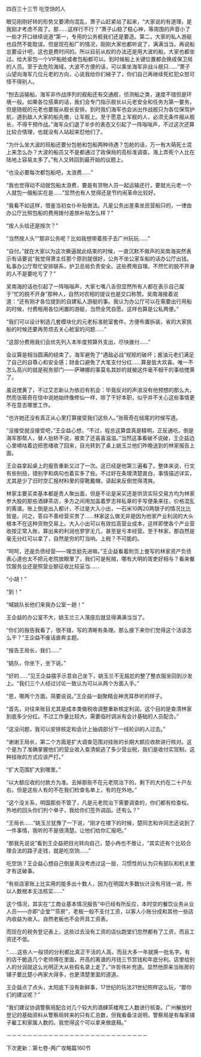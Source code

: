 

四百三十三节 吃空饷的人

眼见刚刚好转的形势又要滑向混乱，萧子山赶紧站了起来，“大家说的有道理，是我刚才考虑不周了。那……这样行不行？”萧子山稳了稳心神，等周围的声音小了一些才开口继续说道“第一，专用的公务舰我们还是要造。第二，大家的私人游艇也自然不能耽误。但是现在船厂的情况，刚刚大家也都听说了，满满当当，再说船总要设计吧，这也是费时间的。所以目前从权的办法还是用大波的船，大家也都坐过。给大家包一个VIP船舱或者包船都可以。到时候船上关键位置都会换成保卫局的人员。至于去危险海域，大波不方便的话，可以乘坐海军非战斗舰只……”萧子山望向海军几位元老的方向，心说我给你们梯子了，你们自己再继续死杠犯众怒可怪不得别人。

“刨去运输船，海军非作战序列的舰船还有交通舰，侦测船之类，速度不错但是环境一般。如果各位搭乘的话，我们会专门指示舰长以元老安全和任务为第一要务，但是随舰的元老也要服从舰长安排。到时我们海军也会派出作战舰只为各位保驾护航，遇到敌人大家的船先撤，让军舰上。至于愿意上军舰的人，必须无条件服从舰长，不得干预作战。”海军众们退了半步的表态又引起了一阵嗡嗡声，不过这次还算比较合情理，也就没有人站起来怼他们了。

“为什么坐大波的班船还要分包舱和包船两种待遇？包舱的话，万一有大萌死士混上来怎么办？大波的船员又不是都通过了政保局的高标准调查。海上弄死个人比在陆地上容易太多了。”有人又转回到最开始的议题上。

“也没必要每次都包船吧，太浪费……”

“我也觉得动不动就包船太浪费，要是有货物人员一起运输还行，要就光元老一个人就包一艘船实在是……”显然也有人觉得还是节约闹革命比较好。

“我看不如这样，借鉴当初女仆补贴做法。凡是公务出差乘坐民营船只的，一律由办公厅比照包船的费用拨付差旅补贴怎么样？”

“按人头给还是按次？”

“当然按人头”“那非公务呢？比如我想带着孩子去广州玩玩……”

“自付。”就在大家以为这次撕逼就此结束的时候，一直沉默不做声的吴南海突然表示有话要说“我觉得萧主任那个原则就很好，公务不坐公家车船的话办公厅出钱。私事办公厅帮忙安排联系，护卫总局负责安全。这些费用自理。不然忙的脱不开身的人不是要吃亏了？”

吴南海的话也引起了一阵嗡嗡声，大家七嘴八舌但显然所有人都在表示自己属于“忙的脱不开身”那种人，自然对农相的提议也是交口称赞。吴南海接着说道：“还有刚才各位提到的自建私人游艇的事。我认为办公厅可以在需要出行用船的时候，付费租用各位闲置的游艇，当然全凭自愿。这样也算是公私两便。”

“我们可以设计制造几套模块化的元老标准舱室套件，方便布置拆装，省的大家挑船的时候还要再劳烦去关心舱室的问题……”

“这部分费用我们会优先列入本年度预算外支出，尽快拨付……”

会议算是相当圆满的结束了。海军避免了“遇敌必战”规矩的破坏；酱油元老们满足了自己的自尊心和安全感；财金口避免了大笔支付分红……算是皆大欢喜。唯一不怎么高兴的就是税务部门――萨琳娜的事莫名其妙的就被这件毫不相干的事给搅黄了。

虽说搅黄了，不过艾志新认为依旧有机会：毕竟反对的声浪没有他预想的那么大，然而张筱奇在信中说她始终像修仙一样，除了干好本职，似乎并不关心这些事情更不在意去哪里工作。

“也许她还没有真正从心里打算接受我们这些人。”张筱奇在结尾的时候写道。

“没接受就没接受吧，”王企益心想，“不过，程总这算盘真是精明，正反通吃。倒是海军那帮人，替人抬轿不说，被卖了还喜喜滋滋。”当然这事看破不说破，王企益边心里嘀咕着边把思绪收了回来，目光转到了桌上姚玉兰他们昨晚送到的林家报告上面。

王企益拿起桌上的报告重新又过了一次。这已经是他第三遍看了。整体来说，行文有些别扭，错别字和病句也着实多了些。不过好在条理清楚直白，事情描述详实，尤其是少了旧时空汇报材料里的穿靴戴帽，读起来反倒觉得清爽。

林家主要买卖基本都是贵人聚出面，但是不论是采买还是供货实际交易方均为林家参大股的那些酒肆茶店，多方之间用加盖着罗志祥私章的手写便条来往，价格混乱的离谱。账上倒是出入都计，不过是大入小出，一石米10两20两银子的情况比比皆是。问之，答曰不善经营买贵了……林家这么做无非是因为他家产业利润的大头根本不在这种货物交易上。大入小出可以有效拉高营业成本，这样即使各个产业营收按正常入账，算出来的利润也寥寥无几，甚至是亏本经营。至于林家，那自然是毫无分红可以拿了，自然是穷的叮当响。上税？不可能的。

“呵呵，还是负债经营――理念挺先进嘛。”王企益看着附页上誊写的林家资产负债表心道也太不把元老院放眼里了，我们可是髡贼，哪有大明的胥吏好相与？看来餐饮服务业还是照营业额征收比较妥当……

“小胡！”

“到！”

“喊姚队长他们来我办公室一趟！”

王企益的办公室不大，姚玉兰三人落座后就显得满满当当了。

“你们的报告我看了，很不错，写的清晰有条理。那么接下来你们觉得这个活该怎么干？”王企益不废话直奔主题。

“报告王局长，我们……”

“姚队，你坐下，坐下说。”

“好的……”见王企益摆手示意自己坐下，姚玉兰不无尴尬的整了整衣服坐回到沙发上。“我们三个人经过讨论一致认为可以从两个方面入手。”

“恩，哪两个方面。简要说说。”王企益一副聚精会神洗耳恭听的样子。

“首先，对往来账目尤其是成本类做税收调整重新核定利润。这个目的是查清林家到底多少分红。不过工作量比较大，需要临时调派有会计基础的人员配合。”

“这没问题，我可以安排核定和会计上抽调部分下一线轮训的人过去。”

“谢谢王局长，第二个方面是扩大调查范围对挂账的长期大额应收款进行核对。这个是为了准确掌握他们的营业收入查清偷逃了多少营业税，我们是收付实现制，这种挂账的方式应该严打。”

“扩大范围扩大到哪里。”

“以大额应收的付款方为准。去掉那些不在元老院治下的，剩下的大约在二十户左右。但是这些人有的不在我们检查名单上，有的在外地。”

“这个没关系，明国那些不管了，凡是元老院治下需要调查的，你们都有检查权。外地的回头你们列个单子，我给你们签外调函。还有么？”

“王局长……”姚玉兰犹豫了一下说，“刚才在楼下的时候，楚同志和许同志还说到了一件事情，我听的不是很清楚。让他们给你汇报吧。”

“那我先说说”看到王企益把目光转向自己，楚小冉也不推让，“其实还有个比较合理合法的路子走钱，就是吃空饷……”

吃空饷？王企益心想自己倒是真没考虑过这一层，习惯性的认为只有部队和机关里才有这破事。

“有些店家账上比实用的能多出十数人，因为在明国大多数伙计没有月钱一说，所以人数根本无法核实……”

这个情况，其实在“工商业基本情况报告”中已经有所反应，本时空的餐饮业务从业人员――亦即“企堂”“茶房”，老板一般不支付工资，以客人小账分成和其他一些店内收益为收入。自然老板也不会开具工资表。

而现在的税务登记表上，这些过去没有工资的店伙跑堂们忽然都有了工资，而且工资还不低。

“……这些人一般领的分利都比真正干活的人高，而且大多一年就换一批名字。有的店干脆造几个老师傅在里面，开高的离谱的月钱三节赏钱和年底分利。店里给别人的分润就这么光明正大从些假名录上走了。”许哲伟补充道。显然他原来当账房的铺子要比楚小冉家大得多，也更清楚里面的道道。

王企益点了点头，太阳底下没有新鲜事，17世纪的玩法21世纪照样这么玩，“那你们的建议呢？”

“我们建议协调警察局配合对几个较大的酒肆茶楼用工人数进行核查。广州解放时登记的基础资料从警察局转来的只有汇总数，但我看备注说明，警察局是有每家铺子雇工和家属人数的。我觉得这个可以拿来做底稿。”

－－－－－－－－－－－－－－－－－－－－－－－－－－－

下次更新：第七卷-两广攻略篇160节

